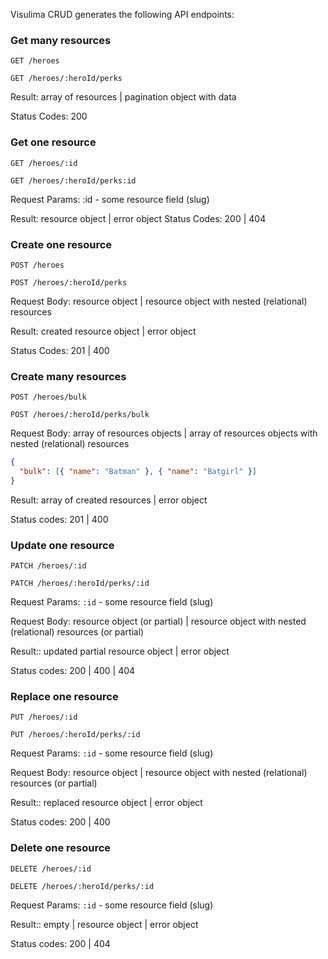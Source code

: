Visulima CRUD generates the following API endpoints:

### Get many resources

`GET /heroes`

`GET /heroes/:heroId/perks`

Result: array of resources | pagination object with data

Status Codes: 200

### Get one resource
`GET /heroes/:id`

`GET /heroes/:heroId/perks:id`

Request Params: :id - some resource field (slug)

Result: resource object | error object
Status Codes: 200 | 404

### Create one resource
`POST /heroes`

`POST /heroes/:heroId/perks`

Request Body: resource object | resource object with nested (relational) resources

Result: created resource object | error object

Status Codes: 201 | 400

### Create many resources
`POST /heroes/bulk`

`POST /heroes/:heroId/perks/bulk`

Request Body: array of resources objects | array of resources objects with nested (relational) resources

```json
{
  "bulk": [{ "name": "Batman" }, { "name": "Batgirl" }]
}
```
Result: array of created resources | error object

Status codes: 201 | 400

### Update one resource
`PATCH /heroes/:id`

`PATCH /heroes/:heroId/perks/:id`

Request Params: `:id` - some resource field (slug)

Request Body: resource object (or partial) | resource object with nested (relational) resources (or partial)

Result:: updated partial resource object | error object

Status codes: 200 | 400 | 404

### Replace one resource
`PUT /heroes/:id`

`PUT /heroes/:heroId/perks/:id`

Request Params: `:id` - some resource field (slug)

Request Body: resource object | resource object with nested (relational) resources (or partial)

Result:: replaced resource object | error object

Status codes: 200 | 400

### Delete one resource
`DELETE /heroes/:id`

`DELETE /heroes/:heroId/perks/:id`

Request Params: `:id` - some resource field (slug)

Result:: empty | resource object | error object

Status codes: 200 | 404
